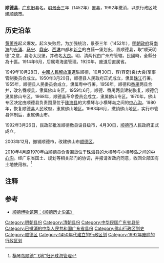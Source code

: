 '''顺德县'''，[[广东省|广东]]旧县名。[[明朝|明]][[景泰_(明朝)|景泰]]三年（1452年）置县，1992年撤消，以原行政区域建[[顺德市|顺德市]]。

==历史沿革==
[[黄萧养|黄萧养]]起义爆发。起义失败后，为加强统治，景泰三年（1452年），[[明朝政府|明朝政府]]将[[南海|南海]]的[[东涌镇_(广州市)|东涌]]、[[马宁_(南海)|马宁]]、[[鼎安|鼎安]]、[[西淋|西淋]]四都和[[新会|新会]]的白藤一堡划出，置顺德县，取“顺天明德”之意，县治太艮堡，并改名[[大良|大良]]。明、清两代由广州府管辖。民國時，全縣分為十區。1914年6月，后属粤海道管理。1920年，废道后直属省。

1949年10月28日，[[中國人民解放軍|中國人民解放軍]]進駐顺德，10月30日，容(容奇)良(大良)军事管制委员会成立。1950年3月20日，顺德县人民政府正式成立，隶属[[珠江|珠江]]行署。1955年，顺德县人民委员会成立，隶属粤中行署。1958年，顺德和[[番禺区|番禺]]两县合并，改名番顺县，隶属佛山专区。1959年6月，顺德、番禺两县建制恢复，顺德仍隶属佛山专区。1968年，顺德县革命委员会成立，隶属佛山专区。1970年，佛山专区决定由顺德县负责围垦位于[[珠海县|珠海县]]的大横琴与小横琴岛之间的[[中心沟|中心沟]]。1980年，恢复顺德县人民政府，隶属佛山地区。1983年6月，撤销佛山地区，实行市管县体制后，隶属佛山市。

1992年3月26日，民政部批准顺德撤县设县级市，4月30日，[[顺德市|顺德市]]人民政府正式成立。

2003年12月，撤销顺德市，改建佛山市[[顺德区|顺德区]]。

2010年4月原1970年由顺德县负责围垦位于珠海县的大横琴与小横琴岛之间的[[中心沟|中心沟]]。经广东省国土、规划等相关部门的协调，并报请省政府同意，收回全部国有土地使用权。<ref>[http://www.chinanews.com.cn/ga/ga-gaynd/news/2010/04-10/2217913.shtml 横琴岛顺德“飞地”归还珠海管理]</ref>

== 注释 ==
{{reflist}}

== 参考 ==
* [https://web.archive.org/web/20111130225553/http://www.sdmuseum.net/zhuye.html 顺德博物馆网：《顺德历史沿革》]

{{中華民國廣東省行政區劃}}
[[Category:明朝县份|Category:明朝县份]]
[[Category:清朝县份|Category:清朝县份]]
[[Category:中华民国广东省县份|Category:中华民国广东省县份]]
[[Category:已撤消的中华人民共和国广东省县份|Category:已撤消的中华人民共和国广东省县份]] 
[[Category:佛山行政区划史|Category:佛山行政区划史]]
[[Category:顺德区|Category:顺德区]]
[[Category:1450年代建立的行政区划|Category:1450年代建立的行政区划]]
[[Category:1992年废除的行政区划|Category:1992年废除的行政区划]]